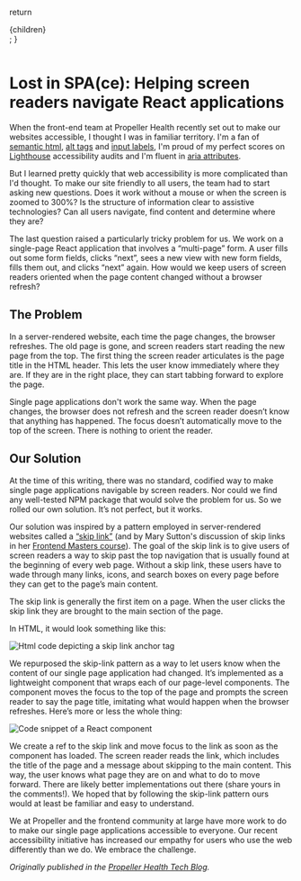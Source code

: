 
  return <section>{children}</section>;
}

<Image src="/lost-in-space.jpg" alt="" width={768} height={528} priority />

# Lost in SPA(ce): Helping screen readers navigate React applications

When the front-end team at Propeller Health recently set out to make our websites accessible, I thought I was in familiar territory. I'm a fan of [semantic html](https://css-tricks.com/why-how-and-when-to-use-semantic-html-and-aria/), [alt tags](https://www.w3.org/WAI/tutorials/images/decision-tree/) and [input labels](https://dequeuniversity.com/rules/axe/3.2/label), I'm proud of my perfect scores on [Lighthouse](https://developer.chrome.com/docs/lighthouse/overview/) accessibility audits and I'm fluent in [aria attributes](https://www.w3.org/WAI/ARIA/apg/).

But I learned pretty quickly that web accessibility is more complicated than I'd thought. To make our site friendly to all users, the team had to start asking new questions. Does it work without a mouse or when the screen is zoomed to 300%? Is the structure of information clear to assistive technologies? Can all users navigate, find content and determine where they are?

The last question raised a particularly tricky problem for us. We work on a single-page React application that involves a “multi-page” form. A user fills out some form fields, clicks “next”, sees a new view with new form fields, fills them out, and clicks “next” again. How would we keep users of screen readers oriented when the page content changed without a browser refresh?

## The Problem

In a server-rendered website, each time the page changes, the browser refreshes. The old page is gone, and screen readers start reading the new page from the top. The first thing the screen reader articulates is the page title in the HTML header. This lets the user know immediately where they are. If they are in the right place, they can start tabbing forward to explore the page.

Single page applications don't work the same way. When the page changes, the browser does not refresh and the screen reader doesn’t know that anything has happened. The focus doesn’t automatically move to the top of the screen. There is nothing to orient the reader.

## Our Solution

At the time of this writing, there was no standard, codified way to make single page applications navigable by screen readers. Nor could we find any well-tested NPM package that would solve the problem for us. So we rolled our own solution. It’s not perfect, but it works.

Our solution was inspired by a pattern employed in server-rendered websites called a [“skip link”](https://webaim.org/techniques/skipnav/) (and by Mary Sutton's discussion of skip links in her [Frontend Masters course](https://frontendmasters.com/courses/javascript-accessibility/)). The goal of the skip link is to give users of screen readers a way to skip past the top navigation that is usually found at the beginning of every web page. Without a skip link, these users have to wade through many links, icons, and search boxes on every page before they can get to the page’s main content.

The skip link is generally the first item on a page. When the user clicks the skip link they are brought to the main section of the page.

In HTML, it would look something like this:

<Image
  src="/code-sample1.png"
  alt="Html code depicting a skip link anchor tag"
  width={768}
  height={559}
  className="mb-4"
/>

We repurposed the skip-link pattern as a way to let users know when the content of our single page application had changed. It’s implemented as a lightweight component that wraps each of our page-level components. The component moves the focus to the top of the page and prompts the screen reader to say the page title, imitating what would happen when the browser refreshes. Here’s more or less the whole thing:

<Image
  src="/code-sample2.png"
  alt="Code snippet of a React component"
  width={768}
  height={461}
  className="mb-4"
/>

We create a ref to the skip link and move focus to the link as soon as the component has loaded. The screen reader reads the link, which includes the title of the page and a message about skipping to the main content. This way, the user knows what page they are on and what to do to move forward. There are likely better implementations out there (share yours in the comments!). We hoped that by following the skip-link pattern ours would at least be familiar and easy to understand.

We at Propeller and the frontend community at large have more work to do to make our single page applications accessible to everyone. Our recent accessibility initiative has increased our empathy for users who use the web differently than we do. We embrace the challenge.

_Originally published in the [Propeller Health Tech Blog](https://medium.com/propeller-health-tech-blog/lost-in-spa-ce-helping-screen-readers-navigate-react-applications-8b943743eb01)._
